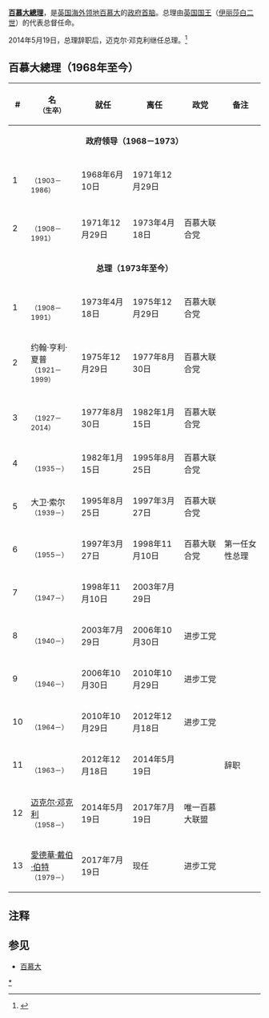 {{Infobox official post
|post            = 百慕大總理
|body            = 
|nativename      = 
|flag            = 
|flagsize        = 
|flagcaption     = 
|insignia        = Coat of arms of Bermuda.svg
|insigniasize    = 
|insigniacaption = [[百慕大纹章|百慕大纹章]]
|image           = Edward David Burt 1 (cropped).jpg
|imagesize       = 
|alt             = 
|incumbent       = [[愛德華·戴伯·伯特|愛德華·戴伯·伯特]]<br /><span style="font-size:80%" class="honorific-suffix">[[太平紳士|JP]], [[国会议员|MP]]</span>
|incumbentsince  = 2017年7月19日
|department      = 
|style           = [[尊貴的|The Honourable]]
|member_of       = 
|reports_to      = 
|residence       = 
|seat            = 
|nominator       = 
|appointer       = {{le|百慕達總督|Governor of Bermuda}}
|appointer_qualified  = 
|termlength      = [[等候英女皇發落|At the Governor's pleasure]]
|termlength_qualified = 
|constituting_instrument = 
|precursor       = 
|formation       = 1968年6月19日
|first           = {{le|亨利·塔克 (百慕達政治人物)|Henry Tucker (Bermudian politician)|亨利·塔克}}<br /><small>为政府首脑</small>
|last            = 
|abolished       = 
|succession      = 
|deputy          = 
|salary          = 
|website         = [http://www.gov.bm/portal/server.pt?open=512&objID=897&mode=2&in_hi_userid=2&cached=true/ Office of the Premier]
}}
'''[[百慕大|百慕大]][[總理|總理]]'''，是[[英国海外领地|英国海外领地]][[百慕大|百慕大]]的[[政府首脑|政府首脑]]。总理由[[英国国王|英国国王]]（[[伊丽莎白二世|伊丽莎白二世]]）的代表总督任命。

2014年5月19日，总理{{link-en|克雷格·康隆尼|Craig Cannonier}}辞职后，迈克尔·邓克利继任总理。<ref>{{cite news|last=Hainey|first=Raymond|title=Dunkley to be sworn in as Premier this morning|url=http://www.royalgazette.com/article/20140519/NEWS/140519720|accessdate=20 May 2014|newspaper=Royal Gazette|date=19 May 2014|archive-date=2019-06-13|archive-url=https://web.archive.org/web/20190613210826/http://www.royalgazette.com/article/20140519/NEWS/140519720|dead-url=no}}</ref>

==百慕大總理（1968年至今）==

{|class="wikitable"
|-
! #
! 名<br><small>（生卒）</small>
! 就任
! 离任
! 政党
! 备注
|-
|colspan="6" align=center|'''政府领导（1968－1973）'''
|- bgcolor=#FAFAD2
|1
|{{le|亨利·塔克 (百慕達政治人物)|Henry Tucker (Bermudian politician)|亨利·塔克}}<br><small>（1903－1986）</small>
|1968年6月10日
|1971年12月29日
|{{le|百慕大联合党|United Bermuda Party}}
|
|- bgcolor=#FAFAD2
|2
|{{le|爱德华·理查兹|Edward Richards}}<br><small>（1908－1991）</small>
|1971年12月29日
|1973年4月18日
|百慕大联合党
|
|-
|colspan="6" align=center|'''总理（1973年至今）'''
|- bgcolor=#FAFAD2
|1
|{{le|爱德华·理查兹|Edward Richards}}<br><small>（1908－1991）</small>
|1973年4月18日
|1975年12月29日
|百慕大联合党
|
|- bgcolor=#FAFAD2
|2
|约翰·亨利·夏普<br><small>（1921－1999）</small>
|1975年12月29日
|1977年8月30日
|百慕大联合党
|
|- bgcolor=#FAFAD2
|3
|{{le|大卫·吉本斯 (百慕大政治人物)|David Gibbons (Bermudian politician)|大卫·吉本斯}}<br><small>（1927－2014）</small>
|1977年8月30日
|1982年1月15日
|百慕大联合党
|
|- bgcolor=#FAFAD2
|4
|{{le|约翰·斯万 (百慕大政治人物)|John Swan (Bermuda politician)|约翰·斯万}}<br><small>（1935－）</small>
|1982年1月15日
|1995年8月25日
|百慕大联合党
|
|- bgcolor=FAFAD2
|5
|大卫·索尔<br><small>（1939－）</small> 
|1995年8月25日
|1997年3月27日
|百慕大联合党
|
|- bgcolor=#FAFAD2
|6
|{{le|帕梅拉·戈登 (政治人物)|Pamela Gordon (politician)|帕梅拉·戈登}}<br><small>（1955－）</small> 
|1997年3月27日
|1998年11月10日
|百慕大联合党
|第一任女性总理
|- bgcolor=#CCFFCC
|7 
|{{le|珍妮弗·M·史密斯|Jennifer M. Smith|珍妮弗·史密斯}}<br><small>（1947－）</small> 
|1998年11月10日
|2003年7月29日
|{{le|进步工党 (百慕大)|Progressive Labour Party (Bermuda)|进步工党}}
|
|- bgcolor=#CCFFCC
|8
|{{le|威廉·亚历山大·斯科特|William Alexander Scott}}<br><small>（1940－）</small> 
|2003年7月29日
|2006年10月30日
|进步工党
|
|- bgcolor=#CCFFCC
|9
|{{le|埃华特·布朗|Ewart Brown}}<br><small>（1946－）</small> 
|2006年10月30日
|2010年10月29日
|进步工党
|
|- bgcolor=#CCFFCC
|10
|{{le|宝拉·考克斯|Paula Cox}}<br><small>（1964－）</small> 
|2010年10月29日
|2012年12月18日
|进步工党
|
|- bgcolor=#FF6666
|11
|{{le|克雷格·康隆尼|Craig Cannonier}}<br><small>（1963－）</small> 
|2012年12月18日
|2014年5月19日
|{{le|唯一百慕大联盟|One Bermuda Alliance}}
|辞职
|- bgcolor=#FF6666
|12
|[[迈克尔·邓克利|迈克尔·邓克利]]<br><small>（1958－）</small> 
|2014年5月19日
|2017年7月19日
|唯一百慕大联盟
|
|- bgcolor=#CCFFCC
|13
|[[愛德華·戴伯·伯特|愛德華·戴伯·伯特]]<br><small>（1979－）</small> 
|2017年7月19日
|现任
|进步工党
|
|}

==注释==
{{reflist}}

==参见==
*[[百慕大|百慕大]]
{{美洲政府首腦}}

[[Category:百慕達總理|*]]